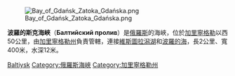 [[Image:Bay_of_Gdańsk_Zatoka_Gdańska.png|thumb]]

'''波羅的斯克海峽'''（'''Балтийский пролив'''）是[[俄羅斯|俄羅斯]]的海峽，位於[[加里寧格勒|加里寧格勒]]以西50公里，由[[加里寧格勒州|加里寧格勒州]]負責管轄，連接[[維斯圖拉潟湖|維斯圖拉潟湖]]和[[波羅的海|波羅的海]]，長2公里、寬400米，水深12米。

{{coord|54|38|28|N|19|52|42|E|type:waterbody|display=title}}


{{Russia-geo-stub}}
{{DEFAULTSORT:Балтийский пролив}}
[[Category:波羅的海|Baltiysk]]
[[Category:俄羅斯海峽|Category:俄羅斯海峽]]
[[Category:加里寧格勒州|Category:加里寧格勒州]]